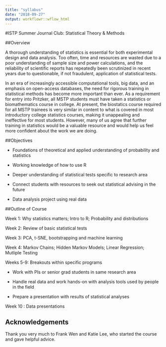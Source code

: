 ```yaml
---
title: "syllabus"
date: "2018-09-27"
output: workflowr::wflow_html
---
```


#ISTP Summer Journal Club: Statistical Theory & Methods

##Overview

A thorough understanding of statistics is essential for both experimental design and data analysis. Too often, time and resources are wasted due to a poor understanding of sample size and power calculations, and the reliability of scientific reports has repeatedly been scrutinized in recent years due to questionable, if not fraudulent, application of statistical tests.
 
In an era of increasingly accessible computational tools, big data, and an emphasis on open-access databases, the need for rigorous training in statistical methods has become more important than ever. As a requirement for entry into Pritzker, all MSTP students must have taken a statistics or biomathematics course in college. At present, the biostatics course required for all MSTP trainees is very similar in content to what is covered in most introductory college statistics courses, making it unappealing and ineffective for most students. However, many of us agree that further training in statistics would be a valuable resource and would help us feel more confident about the work we are doing.

##Objectives

* Foundations of theoretical and applied understanding of probability and statistics

* Working knowledge of how to use R

* Deeper understanding of statistical tests specific to research area

* Connect students with resources to seek out statistical advising in the future

* Data analysis project using real data
 

##Outline of Course

Week 1: Why statistics matters; Intro to R; Probability and distributions

Week 2: Review of basic statistical tests

Week 3: PCA, t-SNE, bootstrapping and machine learning

Week 4: Markov Chains; Hidden Markov Models; Linear Regression; Mutliple Testing

Weeks 5-9: Breakouts within specific programs

* Work with PIs or senior grad students in same research area

* Handle real data and work hands-on with analysis tools used by people in the field

* Prepare a presentation with results of statistical analyses

Week 10 : Data presentations


## Acknowledgements

Thank you very much to Frank Wen and Katie Lee, who started the course and gave helpful advice.
